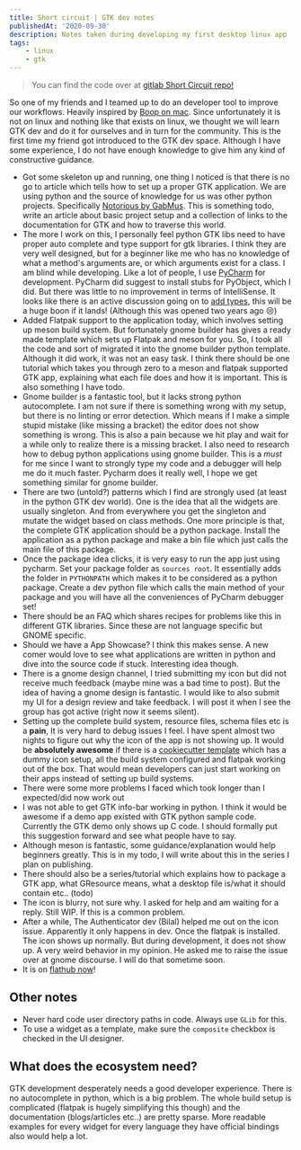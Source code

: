 ```yaml
---
title: Short circuit | GTK dev notes
publishedAt: '2020-09-30'
description: Notes taken during developing my first desktop linux app
tags:
    - linux
    - gtk
---
```


> You can find the code over at [gitlab Short Circuit repo!](https://gitlab.gnome.org/Bharatkalluri/short-circuit)

So one of my friends and I teamed up to do an developer tool to improve our workflows. Heavily inspired by [Boop on
mac](https://boop.okat.best/). Since unfortunately it is not on linux and nothing like that exists on linux, we thought
we will learn GTK dev and do it for ourselves and in turn for the community. This is the first time my friend got
introduced to the GTK dev space. Although I have some experience, I do not have enough knowledge to give him any kind of
constructive guidance.

-   Got some skeleton up and running, one thing I noticed is that there is no go to article which tells how to set up a
    proper GTK application. We are using python and the source of knowledge for us was other python projects. Specifically
    [Notorious by GabMus](https://gitlab.gnome.org/GabMus/notorious/). This is something todo, write an article about
    basic project setup and a collection of links to the documentation for GTK and how to traverse this world.
-   The more I work on this, I personally feel python GTK libs need to have proper auto complete and type support for gtk
    libraries. I think they are very well designed, but for a beginner like me who has no knowledge of what a method's
    arguments are, or which arguments exist for a class. I am blind while developing. Like a lot of people, I use
    [PyCharm](https://www.jetbrains.com/pycharm/) for development. PyCharm did suggest to install stubs for PyObject,
    which I did. But there was little to no improvement in terms of IntelliSense. It looks like there is an active
    discussion going on to [add types](https://gitlab.gnome.org/GNOME/pygobject/-/issues/159), this will be a huge boon if
    it lands! (Although this was opened two years ago 😢)
-   Added Flatpak support to the application today, which involves setting up meson build system. But fortunately gnome
    builder has gives a ready made template which sets up Flatpak and meson for you. So, I took all the code and sort of
    migrated it into the gnome builder python template. Although it did work, it was not an easy task. I think there
    should be one tutorial which takes you through zero to a meson and flatpak supported GTK app, explaining what each
    file does and how it is important. This is also something I have todo.
-   Gnome builder is a fantastic tool, but it lacks strong python autocomplete. I am not sure if there is something wrong
    with my setup, but there is no linting or error detection. Which means if I make a simple stupid mistake (like missing
    a bracket) the editor does not show something is wrong. This is also a pain because we hit play and wait for a while
    only to realize there is a missing bracket. I also need to research how to debug python applications using gnome
    builder. This is a _must_ for me since I want to strongly type my code and a debugger will help me do it much faster.
    Pycharm does it really well, I hope we get something similar for gnome builder.
-   There are two (untold?) patterns which I find are strongly used (at least in the python GTK dev world). One is the
    idea that all the widgets are usually singleton. And from everywhere you get the singleton and mutate the widget based
    on class methods. One more principle is that, the complete GTK application should be a python package. Install the
    application as a python package and make a bin file which just calls the main file of this package.
-   Once the package idea clicks, it is very easy to run the app just using pycharm. Set your package folder as `sources root`. It essentially adds the folder in `PYTHONPATH` which makes it to be considered as a python package. Create a
    dev python file which calls the main method of your package and you will have all the conveniences of PyCharm debugger
    set!
-   There should be an FAQ which shares recipes for problems like this in different GTK libraries. Since these are not
    language specific but GNOME specific.
-   Should we have a App Showcase? I think this makes sense. A new comer would love to see what applications are written
    in python and dive into the source code if stuck. Interesting idea though.
-   There is a gnome design channel, I tried submitting my icon but did not receive much feedback (maybe mine was a bad
    time to post). But the idea of having a gnome design is fantastic. I would like to also submit my UI for a design
    review and take feedback. I will post it when I see the group has got active (right now it seems silent).
-   Setting up the complete build system, resource files, schema files etc is a **pain**, It is very hard to debug issues
    I feel. I have spent almost two nights to figure out why the icon of the app is not showing up. It would be
    **absolutely awesome** if there is a [cookiecutter template](https://github.com/cookiecutter/cookiecutter) which has a
    dummy icon setup, all the build system configured and flatpak working out of the box. That would mean developers can
    just start working on their apps instead of setting up build systems.
-   There were some more problems I faced which took longer than I expected/did now work out
-   I was not able to get GTK info-bar working in python. I think it would be awesome if a demo app existed with GTK
    python sample code. Currently the GTK demo only shows up C code. I should formally put this suggestion forward and
    see what people have to say.
-   Although meson is fantastic, some guidance/explanation would help beginners greatly. This is in my todo, I will
    write about this in the series I plan on publishing.
-   There should also be a series/tutorial which explains how to package a GTK app, what GResource means, what a desktop
    file is/what it should contain etc.. (todo)
-   The icon is blurry, not sure why. I asked for help and am waiting for a reply. Still WIP. If this is a common
    problem.
-   After a while, The Authenticator dev (Bilal) helped me out on the icon issue. Apparently it only happens in dev. Once
    the flatpak is installed. The icon shows up normally. But during development, it does not show up. A very weird
    behavior in my opinion. He asked me to raise the issue over at gnome discourse. I will do that sometime soon.
-   It is on [flathub now](https://flathub.org/apps/details/in.bharatkalluri.shortcircuit)!

## Other notes

-   Never hard code user directory paths in code. Always use `GLib` for this.
-   To use a widget as a template, make sure the `composite` checkbox is checked in the UI designer.

## What does the ecosystem need?

GTK development desperately needs a good developer experience. There is no autocomplete in python, which is a big problem. The whole
build setup is complicated (flatpak is hugely simplifying this though) and the documentation (blogs/articles etc..) are pretty sparse.
More readable examples for every widget for every language they have official bindings also would help a lot.
